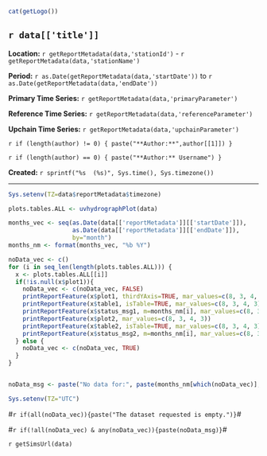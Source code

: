 
```r
cat(getLogo())
```

## `r data[['title']]`  

**Location:**  `r getReportMetadata(data,'stationId')` - `r getReportMetadata(data,'stationName')`

**Period:**  `r as.Date(getReportMetadata(data,'startDate'))` to `r as.Date(getReportMetadata(data,'endDate'))`

**Primary Time Series:** `r getReportMetadata(data,'primaryParameter')`

**Reference Time Series:** `r getReportMetadata(data,'referenceParameter')`

**Upchain Time Series:** `r getReportMetadata(data,'upchainParameter')`

`r if (length(author) != 0) { paste("**Author:**",author[[1]]) }`

`r if (length(author) == 0) { paste("**Author:** Username") }`

**Created:**  `r sprintf("%s  (%s)", Sys.time(), Sys.timezone())`

***

```r
Sys.setenv(TZ=data$reportMetadata$timezone)

plots.tables.ALL <- uvhydrographPlot(data)

months_vec <- seq(as.Date(data[['reportMetadata']][['startDate']]), 
                  as.Date(data[['reportMetadata']][['endDate']]), 
                  by="month")
months_nm <- format(months_vec, "%b %Y")

noData_vec <- c()
for (i in seq_len(length(plots.tables.ALL))) {
  x <- plots.tables.ALL[[i]]
  if(!is.null(x$plot1)){
    noData_vec <- c(noData_vec, FALSE)
    printReportFeature(x$plot1, thirdYAxis=TRUE, mar_values=c(8, 3, 4, 3))
    printReportFeature(x$table1, isTable=TRUE, mar_values=c(8, 3, 4, 3))
    printReportFeature(x$status_msg1, m=months_nm[i], mar_values=c(8, 3, 4, 3))
    printReportFeature(x$plot2, mar_values=c(8, 3, 4, 3))
    printReportFeature(x$table2, isTable=TRUE, mar_values=c(8, 3, 4, 3))
    printReportFeature(x$status_msg2, m=months_nm[i], mar_values=c(8, 3, 4, 3))
  } else {
    noData_vec <- c(noData_vec, TRUE)
  }
}


noData_msg <- paste("No data for:", paste(months_nm[which(noData_vec)], collapse=", "))

Sys.setenv(TZ="UTC")
```

#`r if(all(noData_vec)){paste("The dataset requested is empty.")}`#

#`r if(!all(noData_vec) & any(noData_vec)){paste(noData_msg)}`#

`r getSimsUrl(data)`
